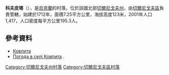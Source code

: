 {{coord|51|22|30|N|30|50|46|E|scale:100000|display=title}}

'''科夫皮塔'''（{{lang-uk|Ковпита}}），是[[烏克蘭|烏克蘭]]的村落，位於該國北部[[切爾尼戈夫州|切爾尼戈夫州]]，由[[切爾尼戈夫區|切爾尼戈夫區]]負責管轄，始建於1712年，面積7.25平方公里，海拔高度123米，2001年人口1,417，人口密度每平方公里195.3人。

==參考資料==
*[http://w1.c1.rada.gov.ua/pls/z7502/A005?rdat1=15.03.2014&rf7571=41414 Ковпита]
* [http://weather.in.ua/ua/chernigovskaja/10902 Погода в селі Ковпита] {{Wayback|url=http://weather.in.ua/ua/chernigovskaja/10902 |date=20111220140137 }}.

[[Category:切爾尼戈夫州村落|Category:切爾尼戈夫州村落]]
[[Category:切爾尼戈夫區村落|Category:切爾尼戈夫區村落]]


{{Chernihiv-geo-stub}}